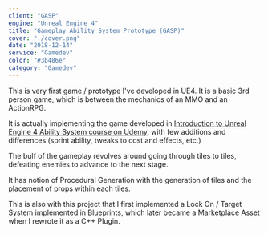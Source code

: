 ```yaml
---
client: "GASP"
engine: "Unreal Engine 4"
title: "Gameplay Ability System Prototype (GASP)"
cover: "./cover.png"
date: "2018-12-14"
service: "Gamedev"
color: "#3b486e"
category: "Gamedev"
---
```


This is very first game / prototype I've developed in UE4. It is a basic 3rd person game, which is between the mechanics of an MMO and an ActionRPG.

It is actually implementing the game developed in [Introduction to Unreal Engine 4 Ability System course on Udemy](https://www.udemy.com/course/introduction-to-unreal-engine-4-ability-system/), with few additions and differences (sprint ability, tweaks to cost and effects, etc.)

The bulf of the gameplay revolves around going through tiles to tiles, defeating enemies to advance to the next stage.

It has notion of Procedural Generation with the generation of tiles and the placement of props within each tiles.

<Youtube id="zuN_74KwQU0" />

This is also with this project that I first implemented a Lock On / Target System implemented in Blueprints, which later became a Marketplace Asset when I rewrote it as a C++ Plugin.

<Youtube id="XkNJKkcvGR4" />

